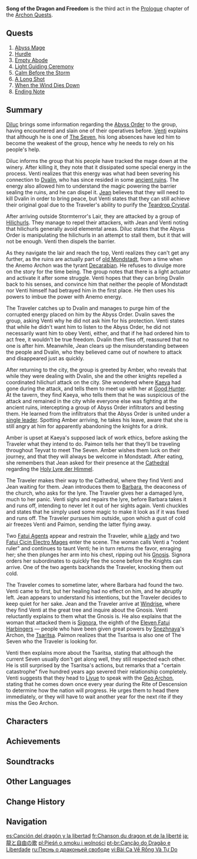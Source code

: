 {{Act Infobox
|image          = Story Card Prologue Act III.png
|type           = Archon
|chapter        = Prologue
|actNum         = III
|region         = Mondstadt
|prev           = For a Tomorrow Without Tears
|next           = Of the Land Amidst Monoliths
|ARReq          = 18
|rep            = Mondstadt
|repAmt         = 100
|repOrder       = 99
}}
'''Song of the Dragon and Freedom''' is the third act in the [[Prologue]] chapter of the [[Archon Quests]].

==Quests==
# [[Abyss Mage (Quest)|Abyss Mage]]
# [[Hurdle]]
# [[Empty Abode]]
# [[Light Guiding Ceremony]]
# [[Calm Before the Storm]]
# [[A Long Shot]]
# [[When the Wind Dies Down]]
# [[Ending Note]]

==Summary==
[[Diluc]] brings some information regarding the [[Abyss Order]] to the group, having encountered and slain one of their operatives before. [[Venti]] explains that although he is one of [[The Seven]], his long absences have led him to become the weakest of the group, hence why he needs to rely on his people's help.

Diluc informs the group that his people have tracked the mage down at the winery. After killing it, they note that it dissipated some special energy in the process. Venti realizes that this energy was what had been severing his connection to [[Dvalin]], who has since resided in some [[Stormterror's Lair|ancient ruins]]. The energy also allowed him to understand the magic powering the barrier sealing the ruins, and he can dispel it. [[Jean]] believes that they will need to kill Dvalin in order to bring peace, but Venti states that they can still achieve their original goal due to the Traveler's ability to purify the [[Teardrop Crystal]].

After arriving outside Stormterror's Lair, they are attacked by a group of [[Hilichurls]]. They manage to repel their attackers, with Jean and Venti noting that hilichurls generally avoid elemental areas. Diluc states that the Abyss Order is manipulating the hilichurls in an attempt to stall them, but it that will not be enough. Venti then dispels the barrier.

As they navigate the lair and reach the top, Venti realizes they can't get any further, as the ruins are actually part of [[Decarabian's Mondstadt|old Mondstadt]], from a time when the Anemo Archon was the tyrant [[Decarabian]]. He refuses to divulge more on the story for the time being. The group notes that there is a light actuator and activate it after some struggle. Venti hopes that they can bring Dvalin back to his senses, and convince him that neither the people of Mondstadt nor Venti himself had betrayed him in the first place. He then uses his powers to imbue the power with Anemo energy.

The Traveler catches up to Dvalin and manages to purge him of the corrupted energy placed on him by the Abyss Order. Dvalin saves the group, asking Venti why he did not ask him for his protection. Venti states that while he didn't want him to listen to the Abyss Order, he did not necessarily want him to obey Venti, either, and that if he had ordered him to act free, it wouldn't be true freedom. Dvalin then flies off, reassured that no one is after him. Meanwhile, Jean clears up the misunderstanding between the people and Dvalin, who they believed came out of nowhere to attack and disappeared just as quickly.

After returning to the city, the group is greeted by Amber, who reveals that while they were dealing with Dvalin, she and the other knights repelled a coordinated hilichurl attack on the city. She wondered where [[Kaeya]] had gone during the attack, and tells them to meet up with her at [[Good Hunter]]. At the tavern, they find Kaeya, who tells them that he was suspicious of the attack and remained in the city while everyone else was fighting at the ancient ruins, intercepting a group of Abyss Order infiltrators and besting them. He learned from the infiltrators that the Abyss Order is united under a [[Traveler's Sibling|single leader]]. Spotting Amber arriving, he takes his leave, aware that she is still angry at him for apparently abandoning the knights for a drink.

Amber is upset at Kaeya's supposed lack of work ethics, before asking the Traveler what they intend to do. Paimon tells her that they'll be traveling throughout Teyvat to meet The Seven. Amber wishes them luck on their journey, and that they will always be welcome in Mondstadt. After eating, she remembers that Jean asked for their presence at the [[Favonius Cathedral|Cathedral]] regarding the [[Holy Lyre der Himmel]].

The Traveler makes their way to the Cathedral, where they find Venti and Jean waiting for them. Jean introduces them to [[Barbara]], the deaconess of the church, who asks for the lyre. The Traveler gives her a damaged lyre, much to her panic. Venti sighs and repairs the lyre, before Barbara takes it and runs off, intending to never let it out of her sights again. Venti chuckles and states that he simply used some magic to make it look as if it was fixed and runs off. The Traveler pursues him outside, upon which a gust of cold air freezes Venti and Paimon, sending the latter flying away.

Two [[Fatui Agents]] appear and restrain the Traveler, while [[Signora|a lady]] and two [[Fatui Cicin Mages|Fatui Cicin Electro Mages]] enter the scene. The woman calls Venti a "rodent ruler" and continues to taunt Venti; he in turn returns the favor, enraging her; she then plunges her arm into his chest, ripping out his [[Gnosis]]. Signora orders her subordinates to quickly flee the scene before the Knights can arrive. One of the two agents backhands the Traveler, knocking them out cold.

The Traveler comes to sometime later, where Barbara had found the two. Venti came to first, but her healing had no effect on him, and he abruptly left. Jean appears to understand his intentions, but the Traveler decides to keep quiet for her sake. Jean and the Traveler arrive at [[Windrise]], where they find Venti at the great tree and inquire about the Gnosis. Venti reluctantly explains to them what the Gnosis is. He also explains that the woman that attacked them is [[Signora]], the eighth of the [[Eleven Fatui Harbingers]] — people who have been given great powers by [[Snezhnaya]]'s Archon, the [[Tsaritsa]]. Paimon realizes that the Tsaritsa is also one of The Seven who the Traveler is looking for.

Venti then explains more about the Tsaritsa, stating that although the current Seven usually don't get along well, they still respected each other. He is still surprised by the Tsaritsa's actions, but remarks that a "certain catastrophe" five hundred years ago severed their relationship completely. Venti suggests that they head to [[Liyue]] to speak with the [[Morax|Geo Archon]], stating that he comes down once every year during the Rite of Descension to determine how the nation will progress. He urges them to head there immediately, or they will have to wait another year for the next rite if they miss the Geo Archon.

==Characters==
{{Character Appearances|Song of the Dragon and Freedom|type=Act}}

==Achievements==
{{Achievement Topic Table|quest=Song of the Dragon and Freedom}}

==Soundtracks==
{{Soundtracks by Category Table|type=quest}}

==Other Languages==
{{Other Languages
|en      = Song of the Dragon and Freedom
|zhs     = 巨龙与自由之歌
|zhs_rm  = Jùlóng yǔ Zìyóu zhī Gē
|zht     = 巨龍與自由之歌
|zht_rm  = Jùlóng yǔ Zìyóu zhī Gē
|zh_tl   = Song of the Gigantic Dragon and Freedom
|ja      = 龍と自由の歌
|ja_rm   = Ryuu to Jiyuu no Uta{{Assumed}}
|ja_tl   = Song of the Dragon and Freedom
|ko      = 드래곤과 자유의 노래
|ko_rm   = Deuraegon-gwa Jayu-ui Norae
|ko_tl   = Song of the Dragon and Freedom
|es      = Canción del dragón y la libertad
|es_tl   = Song of the Dragon and the Freedom
|fr      = Chanson du dragon et de la liberté
|fr_tl   = Song of the Dragon and the Freedom
|ru      = Песнь о драконьей свободе
|ru_tl   = Song of the Dragon and the Freedom
|th      = บทเพลงแห่งมังกรและอิสรภาพ
|th_rm   = Bot-phleng haeng Mang-kon lae It-sa-ra-phap
|th_tl   = Song of the Dragon and Freedom
|vi      = Bài {{tt|ca|歌}} về rồng và {{tt|tự do|自由}}
|vi_tl   = A Song of Dragon and Freedom
|de      = Das Lied von dem Drachen und der Freiheit
|de_tl   = The Song of the Dragon and the Freedom
|id      = Lagu Naga dan Kebebasan
|id_tl   = Song of the Dragon and the Freedom
|pt      = Canção do Dragão e Liberdade
|pt_tl   = Song of the Dragon and Freedom
|tr      = Ejder ve Özgürlük Şarkısı
|tr_tl   = Dragon and Freedom Song
|it      = La canzone del drago e della libertà
|it_tl   = The Song of the Dragon and of the Freedom
}}

==Change History==
{{Change History|1.0}}

==Navigation==
{{Archon Quest Navbox|chapter=Prologue}}

[[es:Canción del dragón y la libertad]]
[[fr:Chanson du dragon et de la liberté]]
[[ja:龍と自由の歌]]
[[pl:Pieśń o smoku i wolności]]
[[pt-br:Canção do Dragão e Liberdade]]
[[ru:Песнь о драконьей свободе]]
[[vi:Bài Ca Về Rồng Và Tự Do]]